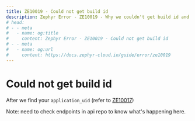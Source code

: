 ```yaml
---
title: ZE10019 - Could not get build id
description: Zephyr Error - ZE10019 - Why we couldn't get build id and the potential workaround
# head: 
# - - meta
#   - name: og:title
#     content: Zephyr Error - ZE10019 - Could not get build id
# - - meta
#   - name: og:url 
#     content: https://docs.zephyr-cloud.io/guide/error/ze10019
---
```


# Could not get build id

After we find your `application_uid` (refer to [ZE10017](/guide/error/ze10017))

Note: need to check endpoints in api repo to know what's happening here. 